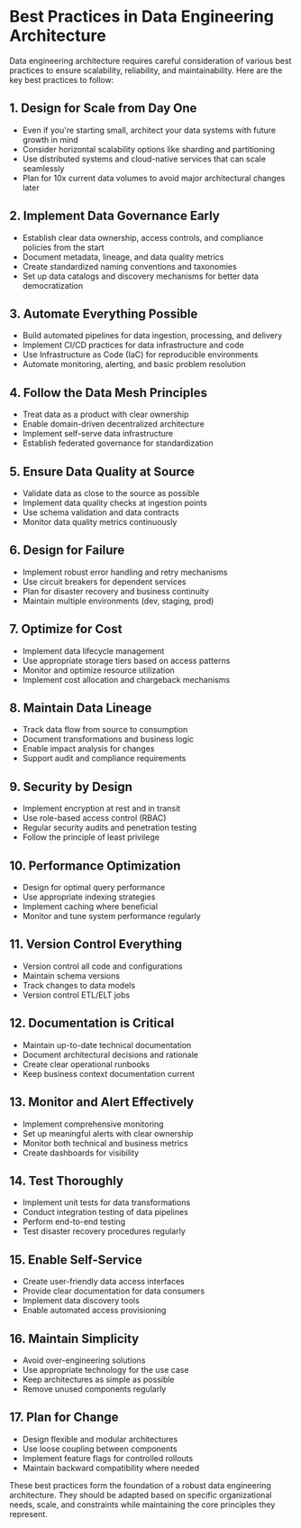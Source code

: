 # Best Practices in Data Engineering Architecture

Data engineering architecture requires careful consideration of various best practices to ensure scalability, reliability, and maintainability. Here are the key best practices to follow:

## 1. Design for Scale from Day One
- Even if you're starting small, architect your data systems with future growth in mind
- Consider horizontal scalability options like sharding and partitioning
- Use distributed systems and cloud-native services that can scale seamlessly
- Plan for 10x current data volumes to avoid major architectural changes later

## 2. Implement Data Governance Early
- Establish clear data ownership, access controls, and compliance policies from the start
- Document metadata, lineage, and data quality metrics
- Create standardized naming conventions and taxonomies
- Set up data catalogs and discovery mechanisms for better data democratization

## 3. Automate Everything Possible
- Build automated pipelines for data ingestion, processing, and delivery
- Implement CI/CD practices for data infrastructure and code
- Use Infrastructure as Code (IaC) for reproducible environments
- Automate monitoring, alerting, and basic problem resolution

## 4. Follow the Data Mesh Principles
- Treat data as a product with clear ownership
- Enable domain-driven decentralized architecture
- Implement self-serve data infrastructure
- Establish federated governance for standardization

## 5. Ensure Data Quality at Source
- Validate data as close to the source as possible
- Implement data quality checks at ingestion points
- Use schema validation and data contracts
- Monitor data quality metrics continuously

## 6. Design for Failure
- Implement robust error handling and retry mechanisms
- Use circuit breakers for dependent services
- Plan for disaster recovery and business continuity
- Maintain multiple environments (dev, staging, prod)

## 7. Optimize for Cost
- Implement data lifecycle management
- Use appropriate storage tiers based on access patterns
- Monitor and optimize resource utilization
- Implement cost allocation and chargeback mechanisms

## 8. Maintain Data Lineage
- Track data flow from source to consumption
- Document transformations and business logic
- Enable impact analysis for changes
- Support audit and compliance requirements

## 9. Security by Design
- Implement encryption at rest and in transit
- Use role-based access control (RBAC)
- Regular security audits and penetration testing
- Follow the principle of least privilege

## 10. Performance Optimization
- Design for optimal query performance
- Use appropriate indexing strategies
- Implement caching where beneficial
- Monitor and tune system performance regularly

## 11. Version Control Everything
- Version control all code and configurations
- Maintain schema versions
- Track changes to data models
- Version control ETL/ELT jobs

## 12. Documentation is Critical
- Maintain up-to-date technical documentation
- Document architectural decisions and rationale
- Create clear operational runbooks
- Keep business context documentation current

## 13. Monitor and Alert Effectively
- Implement comprehensive monitoring
- Set up meaningful alerts with clear ownership
- Monitor both technical and business metrics
- Create dashboards for visibility

## 14. Test Thoroughly
- Implement unit tests for data transformations
- Conduct integration testing of data pipelines
- Perform end-to-end testing
- Test disaster recovery procedures regularly

## 15. Enable Self-Service
- Create user-friendly data access interfaces
- Provide clear documentation for data consumers
- Implement data discovery tools
- Enable automated access provisioning

## 16. Maintain Simplicity
- Avoid over-engineering solutions
- Use appropriate technology for the use case
- Keep architectures as simple as possible
- Remove unused components regularly

## 17. Plan for Change
- Design flexible and modular architectures
- Use loose coupling between components
- Implement feature flags for controlled rollouts
- Maintain backward compatibility where needed

These best practices form the foundation of a robust data engineering architecture. They should be adapted based on specific organizational needs, scale, and constraints while maintaining the core principles they represent.
